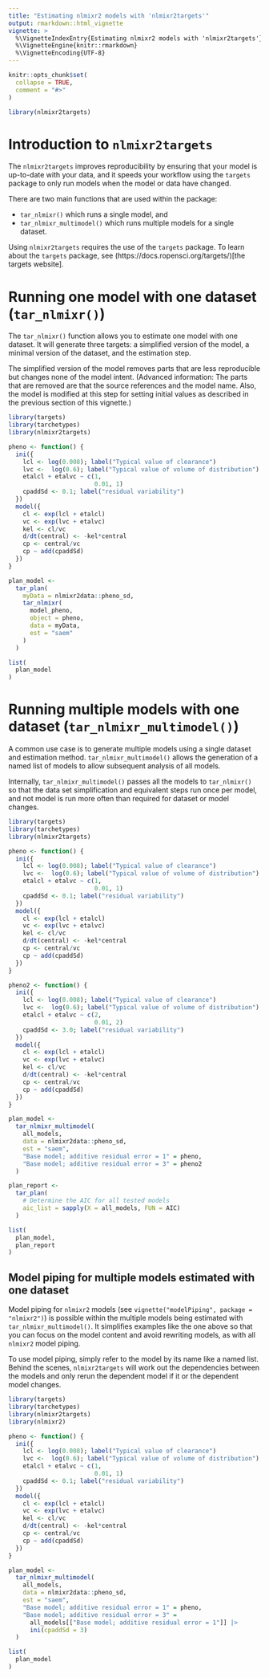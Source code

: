 ```yaml
---
title: "Estimating nlmixr2 models with 'nlmixr2targets'"
output: rmarkdown::html_vignette
vignette: >
  %\VignetteIndexEntry{Estimating nlmixr2 models with 'nlmixr2targets'}
  %\VignetteEngine{knitr::rmarkdown}
  %\VignetteEncoding{UTF-8}
---
```


```r
knitr::opts_chunk$set(
  collapse = TRUE,
  comment = "#>"
)
```

```r
library(nlmixr2targets)
```

# Introduction to `nlmixr2targets`

The `nlmixr2targets` improves reproducibility by ensuring that your model is
up-to-date with your data, and it speeds your workflow using the `targets`
package to only run models when the model or data have changed.

There are two main functions that are used within the package:

* `tar_nlmixr()` which runs a single model, and
* `tar_nlmixr_multimodel()` which runs multiple models for a single dataset.

Using `nlmixr2targets` requires the use of the `targets` package.  To learn
about the `targets` package, see
(https://docs.ropensci.org/targets/)[the targets website].

# Running one model with one dataset (`tar_nlmixr()`)

The `tar_nlmixr()` function allows you to estimate one model with one dataset.
It will generate three targets:  a simplified version of the model, a minimal
version of the dataset, and the estimation step.

The simplified version of the model removes parts that are less reproducible but
changes none of the model intent.  (Advanced information:  The parts that are
removed are that the source references and the model name.  Also, the model is
modified at this step for setting initial values as described in the previous
section of this vignette.)

```r
library(targets)
library(tarchetypes)
library(nlmixr2targets)

pheno <- function() {
  ini({
    lcl <- log(0.008); label("Typical value of clearance")
    lvc <-  log(0.6); label("Typical value of volume of distribution")
    etalcl + etalvc ~ c(1,
                        0.01, 1)
    cpaddSd <- 0.1; label("residual variability")
  })
  model({
    cl <- exp(lcl + etalcl)
    vc <- exp(lvc + etalvc)
    kel <- cl/vc
    d/dt(central) <- -kel*central
    cp <- central/vc
    cp ~ add(cpaddSd)
  })
}

plan_model <-
  tar_plan(
    myData = nlmixr2data::pheno_sd,
    tar_nlmixr(
      model_pheno,
      object = pheno,
      data = myData,
      est = "saem"
    )
  )

list(
  plan_model
)
```

# Running multiple models with one dataset (`tar_nlmixr_multimodel()`)

A common use case is to generate multiple models using a single dataset and
estimation method.  `tar_nlmixr_multimodel()` allows the generation of a named
list of models to allow subsequent analysis of all models.

Internally, `tar_nlmixr_multimodel()` passes all the models to `tar_nlmixr()` so
that the data set simplification and equivalent steps run once per model, and
not model is run more often than required for dataset or model changes.

```r
library(targets)
library(tarchetypes)
library(nlmixr2targets)

pheno <- function() {
  ini({
    lcl <- log(0.008); label("Typical value of clearance")
    lvc <-  log(0.6); label("Typical value of volume of distribution")
    etalcl + etalvc ~ c(1,
                        0.01, 1)
    cpaddSd <- 0.1; label("residual variability")
  })
  model({
    cl <- exp(lcl + etalcl)
    vc <- exp(lvc + etalvc)
    kel <- cl/vc
    d/dt(central) <- -kel*central
    cp <- central/vc
    cp ~ add(cpaddSd)
  })
}

pheno2 <- function() {
  ini({
    lcl <- log(0.008); label("Typical value of clearance")
    lvc <-  log(0.6); label("Typical value of volume of distribution")
    etalcl + etalvc ~ c(2,
                        0.01, 2)
    cpaddSd <- 3.0; label("residual variability")
  })
  model({
    cl <- exp(lcl + etalcl)
    vc <- exp(lvc + etalvc)
    kel <- cl/vc
    d/dt(central) <- -kel*central
    cp <- central/vc
    cp ~ add(cpaddSd)
  })
}

plan_model <-
  tar_nlmixr_multimodel(
    all_models,
    data = nlmixr2data::pheno_sd,
    est = "saem",
    "Base model; additive residual error = 1" = pheno,
    "Base model; additive residual error = 3" = pheno2
  )

plan_report <-
  tar_plan(
    # Determine the AIC for all tested models
    aic_list = sapply(X = all_models, FUN = AIC)
  )

list(
  plan_model,
  plan_report
)
```

## Model piping for multiple models estimated with one dataset

Model piping for `nlmixr2` models (see
`vignette("modelPiping", package = "nlmixr2")`) is possible within the multiple
models being estimated with `tar_nlmixr_multimodel()`.  It simplifies examples
like the one above so that you can focus on the model content and avoid
rewriting models, as with all `nlmixr2` model piping.

To use model piping, simply refer to the model by its name like a named list.
Behind the scenes, `nlmixr2targets` will work out the dependencies between the
models and only rerun the dependent model if it or the dependent model changes.

```r
library(targets)
library(tarchetypes)
library(nlmixr2targets)
library(nlmixr2)

pheno <- function() {
  ini({
    lcl <- log(0.008); label("Typical value of clearance")
    lvc <-  log(0.6); label("Typical value of volume of distribution")
    etalcl + etalvc ~ c(1,
                        0.01, 1)
    cpaddSd <- 0.1; label("residual variability")
  })
  model({
    cl <- exp(lcl + etalcl)
    vc <- exp(lvc + etalvc)
    kel <- cl/vc
    d/dt(central) <- -kel*central
    cp <- central/vc
    cp ~ add(cpaddSd)
  })
}

plan_model <-
  tar_nlmixr_multimodel(
    all_models,
    data = nlmixr2data::pheno_sd,
    est = "saem",
    "Base model; additive residual error = 1" = pheno,
    "Base model; additive residual error = 3" =
      all_models[["Base model; additive residual error = 1"]] |>
      ini(cpaddSd = 3)
  )

list(
  plan_model
)
```
